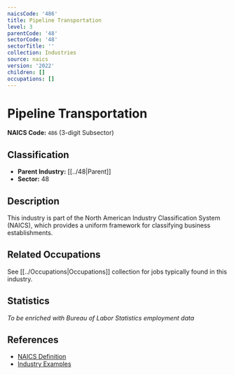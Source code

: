 ```yaml
---
naicsCode: '486'
title: Pipeline Transportation
level: 3
parentCode: '48'
sectorCode: '48'
sectorTitle: ''
collection: Industries
source: naics
version: '2022'
children: []
occupations: []
---
```

# Pipeline Transportation

**NAICS Code:** `486` (3-digit Subsector)

## Classification

- **Parent Industry:** [[../48|Parent]]
- **Sector:** 48

## Description

This industry is part of the North American Industry Classification System (NAICS), which provides a uniform framework for classifying business establishments.

## Related Occupations

See [[../Occupations|Occupations]] collection for jobs typically found in this industry.

## Statistics

*To be enriched with Bureau of Labor Statistics employment data*

## References

- [NAICS Definition](https://www.census.gov/naics/)
- [Industry Examples](https://www.census.gov/naics/2022NAICS/)
